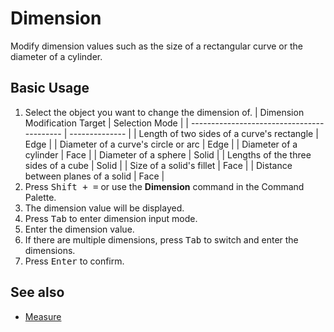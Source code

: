 
# Dimension

<Reference shortcut="Shift + =" command="Dimension" button="" />

Modify dimension values such as the size of a rectangular curve or the diameter of a cylinder.

## Basic Usage

1. Select the object you want to change the dimension of.
    | Dimension Modification Target              | Selection Mode |
    | ------------------------------------------ | -------------- |
    | Length of two sides of a curve's rectangle | Edge           |
    | Diameter of a curve's circle or arc        | Edge           |
    | Diameter of a cylinder                     | Face           |
    | Diameter of a sphere                       | Solid          |
    | Lengths of the three sides of a cube       | Solid          |
    | Size of a solid's fillet                   | Face           |
    | Distance between planes of a solid         | Face           |
2. Press <kbd>Shift + =</kbd> or use the **Dimension** command in the Command Palette.
3. The dimension value will be displayed.
4. Press <kbd>Tab</kbd> to enter dimension input mode.
5. Enter the dimension value.
6. If there are multiple dimensions, press <kbd>Tab</kbd> to switch and enter the dimensions.
7. Press <kbd>Enter</kbd> to confirm.

## See also
- [Measure](./measure)
